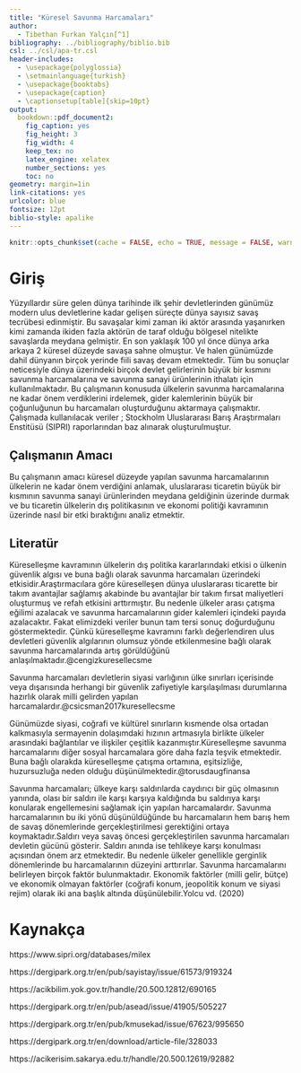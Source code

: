 ```yaml
---
title: "Küresel Savunma Harcamaları"
author: 
  - Tibethan Furkan Yalçın[^1]
bibliography: ../bibliography/biblio.bib
csl: ../csl/apa-tr.csl
header-includes:
  - \usepackage{polyglossia}
  - \setmainlanguage{turkish}
  - \usepackage{booktabs}
  - \usepackage{caption} 
  - \captionsetup[table]{skip=10pt}
output:
  bookdown::pdf_document2:
    fig_caption: yes
    fig_height: 3
    fig_width: 4
    keep_tex: no
    latex_engine: xelatex
    number_sections: yes
    toc: no
geometry: margin=1in
link-citations: yes
urlcolor: blue
fontsize: 12pt
biblio-style: apalike
---
```

```r
knitr::opts_chunk$set(cache = FALSE, echo = TRUE, message = FALSE, warning = FALSE)
```

<!-- ======================================================================= -->
<!-- ============================== NOTLAR ================================= -->
<!-- ======================================================================= -->
[^1]: 19080764, [Github Repo](https://github.com/tfrkny/aras-navson.git)

 
# Giriş
Yüzyıllardır süre gelen dünya tarihinde ilk şehir devletlerinden günümüz modern ulus devletlerine kadar gelişen süreçte dünya sayısız savaş tecrübesi edinmiştir. Bu savaşalar kimi
zaman iki aktör arasında yaşanırken kimi zamanda ikiden fazla aktörün de taraf olduğu bölgesel nitelikte savaşlarda meydana gelmiştir. En son yaklaşık 100 yıl önce dünya arka arkaya
2 küresel düzeyde savaşa sahne olmuştur. Ve halen günümüzde dahil dünyanın birçok yerinde
fiili savaş devam etmektedir. Tüm bu sonuçlar neticesiyle dünya üzerindeki birçok devlet gelirlerinin büyük bir kısmını savunma harcamalarına ve savunma sanayi ürünlerinin ithalatı
için kullanılmaktadır. Bu çalışmanın konusuda ülkelerin savunma harcamalarına ne kadar
önem verdiklerini irdelemek, gider kalemlerinin büyük bir çoğunluğunun bu harcamaları oluşturduğunu aktarmaya çalışmaktır. Çalışmada kullanılacak veriler ; Stockholm Uluslararası
Barış Araştırmaları Enstitüsü (SIPRI) raporlarından baz alınarak oluşturulmuştur.


## Çalışmanın Amacı
Bu çalışmanın amacı küresel düzeyde yapılan savunma harcamalarının ülkelerin ne kadar
önem verdiğini anlamak, uluslararası ticaretin büyük bir kısmının savunma sanayi ürünlerinden meydana geldiğinin üzerinde durmak ve bu ticaretin ülkelerin dış politikasının ve ekonomi politiği kavramının üzerinde nasıl bir etki bıraktığını analiz etmektir.

## Literatür 
Küreselleşme kavramının ülkelerin dış politika kararlarındaki etkisi o ülkenin güvenlik algısı
ve buna bağlı olarak savunma harcamaları üzerindeki etkisidir.Araştırmacılara göre küreselleşen dünya uluslararası ticarette bir takım avantajlar sağlamış akabinde bu avantajlar
bir takım fırsat maliyetleri oluşturmuş ve refah etkisini arttırmıştır. Bu nedenle ülkeler arası çatışma eğilimi azalacak ve savunma harcamalarının gider kalemleri içindeki payıda azalacaktır. Fakat elimizdeki veriler bunun tam tersi sonuç doğurduğunu göstermektedir. Çünkü küreselleşme kavramını farklı değerlendiren ulus devletleri güvenlik algılarının olumsuz yönde etkilenmesine bağlı olarak savunma harcamalarında artış görüldüğünü anlaşılmaktadır.@cengizkuresellecsme

Savunma harcamaları devletlerin siyasi varlığının ülke sınırları içerisinde veya dışarısında
herhangi bir güvenlik zafiyetiyle karşılaşılması durumlarına hazırlık olarak milli gelirden
yapılan harcamalardır.@csicsman2017kuresellecsme

Günümüzde siyasi, coğrafi ve kültürel sınırların kısmende olsa ortadan kalkmasıyla sermayenin dolaşımdaki hızının artmasıyla birlikte ülkeler arasındaki bağlantılar ve ilişkiler çeşitlik kazanmıştır.Küreselleşme savunma harcamalarını diğer sosyal harcamalara göre daha fazla teşvik etmektedir. Buna bağlı olarakda küreselleşme çatışma ortamına, eşitsizliğe, huzursuzluğa neden olduğu düşünülmektedir.@torusdaugfinansa

Savunma harcamaları; ülkeye karşı saldırılarda caydırıcı bir güç olmasının yanında, olası bir saldırı ile karşı karşıya kaldığında bu saldırıya karşı konularak engellemesini sağlamak için yapılan harcamalardır. Savunma harcamalarının bu iki yönü düşünüldüğünde bu harcamaların hem barış hem de savaş dönemlerinde gerçekleştirilmesi gerektiğini ortaya koymaktadır.Saldırı veya savaş öncesi gerçekleştirilen savunma harcamaları devletin gücünü gösterir. Saldırı anında ise tehlikeye karşı konulması açısından önem arz etmektedir. Bu nedenle ülkeler genellikle gerginlik dönemlerinde bu harcamalarının düzeyini arttırırlar. Savunma harcamalarını belirleyen birçok faktör bulunmaktadır. Ekonomik faktörler (milli gelir, bütçe) ve ekonomik olmayan faktörler (coğrafi konum, jeopolitik konum ve siyasi rejim) olarak iki ana başlık altında düşünülebilir.Yolcu vd. (2020)


\newpage
# Kaynakça {#references}
<div id="refs"></div>
https://www.sipri.org/databases/milex

https://dergipark.org.tr/en/pub/sayistay/issue/61573/919324

https://acikbilim.yok.gov.tr/handle/20.500.12812/690165

https://dergipark.org.tr/en/pub/asead/issue/41905/505227

https://dergipark.org.tr/en/pub/kmusekad/issue/67623/995650

https://dergipark.org.tr/en/download/article-file/328033

https://acikerisim.sakarya.edu.tr/handle/20.500.12619/92882
